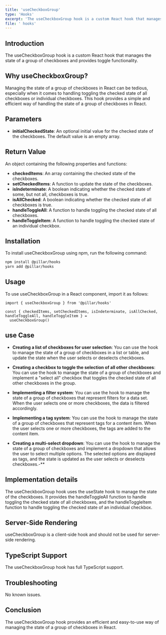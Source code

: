 ```yaml
---
title: 'useCheckboxGroup'
type: 'Hooks'
excerpt: 'The useCheckboxGroup hook is a custom React hook that manages the state of a group of checkboxes and provides toggle functionality.'
file: ' hooks'
---
```


## Introduction

The useCheckboxGroup hook is a custom React hook that manages the state of a group of checkboxes and provides toggle functionality.

## Why useCheckboxGroup?

Managing the state of a group of checkboxes in React can be tedious, especially when it comes to handling toggling the checked state of all checkboxes or individual checkboxes. This hook provides a simple and efficient way of handling the state of a group of checkboxes in React.

## Parameters

- **initialCheckedState**: An optional initial value for the checked state of the checkboxes. The default value is an empty array.

## Return Value

An object containing the following properties and functions:

- **checkedItems**: An array containing the checked state of the checkboxes.
- **setCheckedItems**: A function to update the state of the checkboxes.
- **isIndeterminate**: A boolean indicating whether the checked state of some, but not all, checkboxes is true.
- **isAllChecked**: A boolean indicating whether the checked state of all checkboxes is true.
- **handleToggleAll**: A function to handle toggling the checked state of all checkboxes.
- **handleToggleItem**: A function to handle toggling the checked state of an individual checkbox.

## Installation

To install useCheckboxGroup using npm, run the following command:

```bash
npm install @pillar/hooks
yarn add @pillar/hooks
```

## Usage

To use useCheckboxGroup in a React component, import it as follows:

```tsx showLineNumbers title="Alert.tsx"
import { useCheckboxGroup } from '@pillar/hooks'

const { checkedItems, setCheckedItems, isIndeterminate, isAllChecked, handleToggleAll, handleToggleItem } =
  useCheckboxGroup()
```

## use Case

- **Creating a list of checkboxes for user selection**: You can use the hook to manage the state of a group of checkboxes in a list or table, and update the state when the user selects or deselects checkboxes.

- **Creating a checkbox to toggle the selection of all other checkboxes**: You can use the hook to manage the state of a group of checkboxes and implement a "select all" checkbox that toggles the checked state of all other checkboxes in the group.

- **Implementing a filter system**: You can use the hook to manage the state of a group of checkboxes that represent filters for a data set. When the user selects one or more checkboxes, the data is filtered accordingly.

- **Implementing a tag system**: You can use the hook to manage the state of a group of checkboxes that represent tags for a content item. When the user selects one or more checkboxes, the tags are added to the content item.

- **Creating a multi-select dropdown**: You can use the hook to manage the state of a group of checkboxes and implement a dropdown that allows the user to select multiple options. The selected options are displayed as tags, and the state is updated as the user selects or deselects checkboxes.-\*\*

## Implementation details

The useCheckboxGroup hook uses the useState hook to manage the state of the checkboxes. It provides the handleToggleAll function to handle toggling the checked state of all checkboxes, and the handleToggleItem function to handle toggling the checked state of an individual checkbox.

## Server-Side Rendering

useCheckboxGroup is a client-side hook and should not be used for server-side rendering.

## TypeScript Support

The useCheckboxGroup hook has full TypeScript support.

## Troubleshooting

No known issues.

## Conclusion

The useCheckboxGroup hook provides an efficient and easy-to-use way of managing the state of a group of checkboxes in React.
